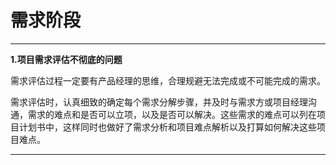# 需求阶段 {#need}


------

**1.项目需求评估不彻底的问题**

需求评估过程一定要有产品经理的思维，合理规避无法完成或不可能完成的需求。

需求评估时，认真细致的确定每个需求分解步骤，并及时与需求方或项目经理沟通，需求的难点和是否可以立项，以及是否可以解决。这些需求的难点可以列在项目计划书中，这样同时也做好了需求分析和项目难点解析以及打算如何解决这些项目难点。

------

